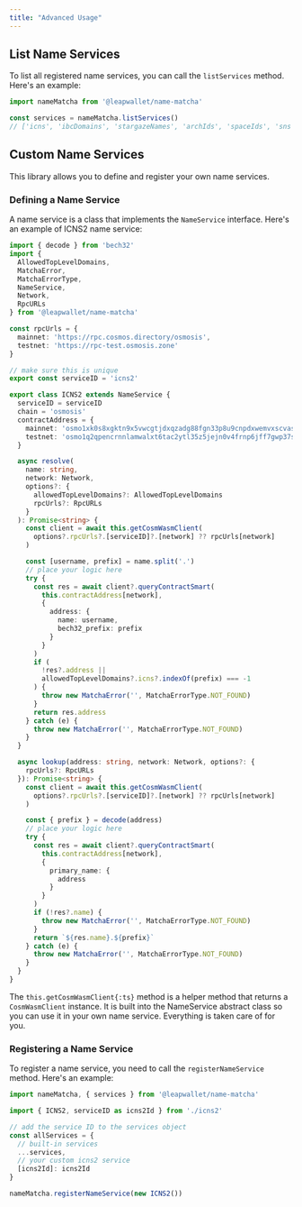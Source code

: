 ```yaml
---
title: "Advanced Usage"
---
```


## List Name Services

To list all registered name services, you can call the `listServices` method. Here's an example:

```ts filename="index.ts"
import nameMatcha from '@leapwallet/name-matcha'

const services = nameMatcha.listServices()
// ['icns', 'ibcDomains', 'stargazeNames', 'archIds', 'spaceIds', 'sns']
```

## Custom Name Services

This library allows you to define and register your own name services.

### Defining a Name Service

A name service is a class that implements the `NameService` interface. Here's an example of ICNS2 name service:

```ts filename="icns2.ts"
import { decode } from 'bech32'
import {
  AllowedTopLevelDomains,
  MatchaError,
  MatchaErrorType,
  NameService,
  Network,
  RpcURLs
} from '@leapwallet/name-matcha'

const rpcUrls = {
  mainnet: 'https://rpc.cosmos.directory/osmosis',
  testnet: 'https://rpc-test.osmosis.zone'
}

// make sure this is unique
export const serviceID = 'icns2'

export class ICNS2 extends NameService {
  serviceID = serviceID
  chain = 'osmosis'
  contractAddress = {
    mainnet: 'osmo1xk0s8xgktn9x5vwcgtjdxqzadg88fgn33p8u9cnpdxwemvxscvast52cdd',
    testnet: 'osmo1q2qpencrnnlamwalxt6tac2ytl35z5jejn0v4frnp6jff7gwp37sjcnhu5'
  }

  async resolve(
    name: string,
    network: Network,
    options?: {
      allowedTopLevelDomains?: AllowedTopLevelDomains
      rpcUrls?: RpcURLs
    }
  ): Promise<string> {
    const client = await this.getCosmWasmClient(
      options?.rpcUrls?.[serviceID]?.[network] ?? rpcUrls[network]
    )

    const [username, prefix] = name.split('.')
    // place your logic here
    try {
      const res = await client?.queryContractSmart(
        this.contractAddress[network],
        {
          address: {
            name: username,
            bech32_prefix: prefix
          }
        }
      )
      if (
        !res?.address ||
        allowedTopLevelDomains?.icns?.indexOf(prefix) === -1
      ) {
        throw new MatchaError('', MatchaErrorType.NOT_FOUND)
      }
      return res.address
    } catch (e) {
      throw new MatchaError('', MatchaErrorType.NOT_FOUND)
    }
  }

  async lookup(address: string, network: Network, options?: {
    rpcUrls?: RpcURLs
  }): Promise<string> {
    const client = await this.getCosmWasmClient(
      options?.rpcUrls?.[serviceID]?.[network] ?? rpcUrls[network]
    )

    const { prefix } = decode(address)
    // place your logic here
    try {
      const res = await client?.queryContractSmart(
        this.contractAddress[network],
        {
          primary_name: {
            address
          }
        }
      )
      if (!res?.name) {
        throw new MatchaError('', MatchaErrorType.NOT_FOUND)
      }
      return `${res.name}.${prefix}`
    } catch (e) {
      throw new MatchaError('', MatchaErrorType.NOT_FOUND)
    }
  }
}
```

The `this.getCosmWasmClient{:ts}` method is a helper method that returns a `CosmWasmClient` instance. It is built into the NameService abstract class so you can use it in your own name service. Everything is taken care of for you.

### Registering a Name Service

To register a name service, you need to call the `registerNameService` method. Here's an example:

```ts filename="index.ts"
import nameMatcha, { services } from '@leapwallet/name-matcha'

import { ICNS2, serviceID as icns2Id } from './icns2'

// add the service ID to the services object
const allServices = {
  // built-in services
  ...services,
  // your custom icns2 service
  [icns2Id]: icns2Id
}

nameMatcha.registerNameService(new ICNS2())
```
